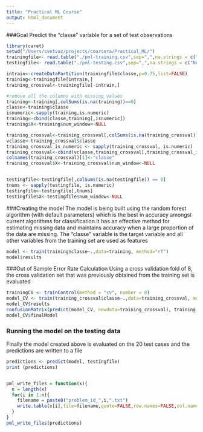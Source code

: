 ```yaml
---
title: "Practical ML Course"
output: html_document
---
```



###Goal
Predict the "classe" variable for a set of test observations

```r
library(caret)
setwd("/Users/svetvaz/projects/coursera/Practical_ML/")
trainingfile<- read.table("./pml-training.csv",sep=",",na.strings = c("NA",""),header=TRUE)
testingfile<- read.table("./pml-testing.csv",sep=",",na.strings = c("NA",""),header=TRUE)

intrain<-createDataPartition(trainingfile$classe,p=0.75,list=FALSE)
training<-trainingfile[intrain,]
training_crossval<-trainingfile[-intrain,]

#remove all the columns with missing values
training<-training[,colSums(is.na(training))==0]
classe<-training$classe
isnumeric<-sapply(training,is.numeric)
training<-cbind(classe,training[,isnumeric])
training$X<-training$num_window<-NULL

training_crossval<-training_crossval[,colSums(is.na(training_crossval)) == 0]
vclasse<-training_crossval$classe
training_crossval_is_numeric <- sapply(training_crossval, is.numeric)
training_crossval<-cbind(vclasse,training_crossval[,training_crossval_is_numeric])
colnames(training_crossval)[1]<-"classe"
training_crossval$X<-training_crossval$num_window<-NULL


testingfile<-testingfile[,colSums(is.na(testingfile)) == 0]
tnums <- sapply(testingfile, is.numeric)
testingfile<-testingfile[,tnums]
testingfile$X<-testingfile$num_window<-NULL
```

###Creating the model
The model is being built using the random forest algorithm (with default parameters) which is the best in accuracy amongst current algorithms for classification.It has an effective method for estimating missing data and maintains accuracy when a large proportion of the data are missing. The "classe" variable is the target variable and all other variables from the training set are used as features
```r
model <- train(training$classe~.,data=training, method="rf")
model$results
```

###Out of Sample Error Rate Calculation
Using a cross validation fold of 8, the cross validation set that was previously obtained from the training set is evaluated
```r
trainingCV <- trainControl(method = "cv", number = 8)
model_CV <- train(training_crossval$classe~.,data=training_crossval, method="rf",trControl=trainingCV)
model_CV$results
confusionMatrix(predict(model_CV, newdata=training_crossval), training_crossval$classe)
model_CV$finalModel
```

### Running the model on the testing data
Finally the model created above is evaluated on the 20 test cases and the predictions are written to a file
```r
predictions <- predict(model, testingfile)
print (predictions)


pml_write_files = function(x){
  n = length(x)
  for(i in 1:n){
    filename = paste0("problem_id_",i,".txt")
    write.table(x[i],file=filename,quote=FALSE,row.names=FALSE,col.names=FALSE)
  }
}
pml_write_files(predictions)

```